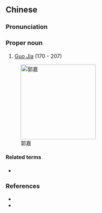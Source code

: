 ==Chinese==
{{zh-forms}}

===Pronunciation===
{{zh-pron
|m=Guō Jiā
|cat=pn
}}

===Proper noun===
{{zh-proper noun}}

# [[w:Guo Jia|Guo Jia]] (170 - 207)

[[Image:GuoJia.jpg|200px|thumb|right|郭嘉]]

====Related terms====
* {{l|zh|奉孝}}

===References===
* {{pedialite|郭嘉|lang=zh}}
* {{pedialite|Guo Jia}}